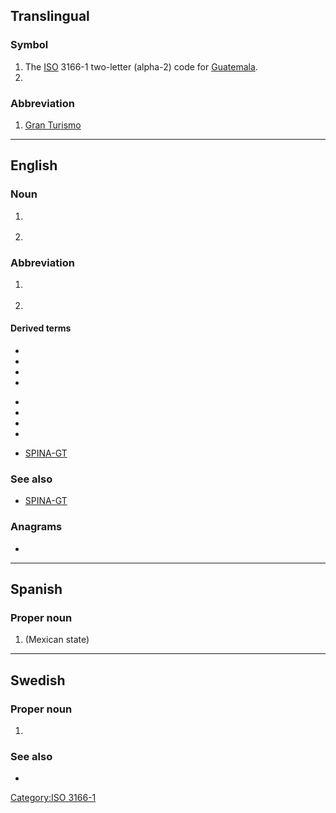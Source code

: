 {{also|gt|Gt|.gt|G&T}}
==Translingual==

===Symbol===
{{head|mul|symbol}}

# The [[ISO]] 3166-1 two-letter (alpha-2) code for [[Guatemala]].
# {{SI-unit-abb|giga|tesla|[[magnetic flux density]]}}

[[Category:ISO 3166-1]]

===Abbreviation===
{{rfc-header|Abbreviation}}
{{head|mul|abbreviation}}

# {{lb|mul|cars}} [[w:Grand tourer|Gran Turismo]]

----

==English==

===Noun===
{{en-noun}}

# {{lb|en|fishing}} {{initialism of|lang=en|[[w:Giant trevally|giant trevally]]}}
# {{lb|en|fishing}} {{initialism of|lang=en|[[w:Golden trevally|golden trevally]]}}

===Abbreviation===
{{rfc-header|Abbreviation}}
{{head|en|abbreviation}}

# {{lb|en|motorsports}} {{initialism of|lang=en|Grand Touring}}
# {{lb|en|endocrinology}} {{initialism of|[[gain]] of [[thyroid]]|lang=en}}

====Derived terms====
{{der-top|motorsports}}
* {{l|en|GT1}}
* {{l|en|GT2}}
* {{l|en|GT3}}
* {{l|en|GTL}}
{{der-mid}}
* {{l|en|GTO}}
* {{l|en|GTP}}
* {{l|en|GTR}}
* {{l|en|GTS}}
{{der-bottom}}

{{der-top|endocrinology}}
* [[SPINA-GT]]
{{der-mid}}
{{der-bottom}}

===See also===
* [[SPINA-GT]]

===Anagrams===
* {{anagrams|en|a=gt|T&G|TG|Tg}}

----

==Spanish==

===Proper noun===
{{es-proper noun}}

# {{abbreviation of|lang=es|nodot=1|Guanajuato}} (Mexican state)

----

==Swedish==

===Proper noun===
{{head|sv|proper noun}}

# {{initialism of|Gamla Testamentet||Old Testament|lang=sv}}

===See also===
* {{l|sv|NT}}